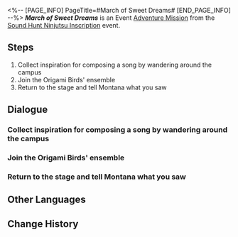 <%-- [PAGE_INFO]
PageTitle=#March of Sweet Dreams#
[END_PAGE_INFO] --%>
{{Stub|Dialogue.}}
{{Mission Infobox
|id            = 8026110
|title         = 
|image         = <!--Mission March of Sweet Dreams.png-->
|type          = Adventure
|event_name    = Sound Hunt Ninjutsu Inscription
|chapter       = Sound Hunt Ninjutsu Inscription
|requirements  = {{subst:void|<!--Unknown: {"Type":"Manual"}-->}}
|summary       = <!--official mission summary from Fate's Atlas-->
|characters    = Lead Bird; Professor Owl; Trailblazer
|startLocation = [[Penacony]] - [[Penacony Paperfold University College]]
|world         = Penacony
|area          = Penacony Paperfold University College
|prev          = 
|next          = 
|rewards       = Credit*5,000
}}
'''''March of Sweet Dreams''''' is an Event [[Adventure Mission]] from the [[Sound Hunt Ninjutsu Inscription]] event.

==Steps==
# Collect inspiration for composing a song by wandering around the campus
# Join the Origami Birds' ensemble
# Return to the stage and tell Montana what you saw

<!--
==Gameplay Notes==

--><!--
==Trial Character==

-->
==Dialogue==
{{Stub Dialogue}}
===Collect inspiration for composing a song by wandering around the campus{{subst:void|<!--802611007-->}}===
{{Mission Description|type=adventure|location=Penacony Paperfold University College|You've become the manager of the music party's performing band, and now your band needs to complete 3 performances on the stage in the middle of the campus.<br />Wander around the campus to help Rappa collect inspiration for composing.}}
{{Dialogue Start}}
:{{tx}}
{{Dialogue End}}

===Join the Origami Birds' ensemble{{subst:void|<!--802611003-->}}===
{{Mission Description|type=adventure|location=Penacony Paperfold University College|update|You've become the manager of the music party's performing band, and now your band needs to complete 3 performances on the stage in the middle of the campus.<br />Obtain a record of the origami birds' beats to help Rappa collect inspiration for composing.}}
{{Dialogue Start}}
:{{tx}}
{{Dialogue End}}

===Return to the stage and tell Montana what you saw{{subst:void|<!--802611006-->}}===
{{Mission Description|type=adventure|location=Penacony Paperfold University College|update|You've become the manager of the music party's performing band, and now your band needs to complete 3 performances on the stage in the middle of the campus.<br />Return to the central stage and tell Montana the wonders you just saw.}}
{{Dialogue Start}}
:{{tx}}
{{Dialogue End}}

==Other Languages==
{{Other Languages
|en   = March of Sweet Dreams
|zhs  = 美梦进行曲
|zht  = 美夢進行曲
|ja   = 美しい夢のマーチ
|ko   = 좋은꿈 행진곡
|es   = Marcha del dulce sueño
|fr   = Marche des doux rêves
|ru   = Марш сладких грёз
|th   = ลำนำสู่ฝันที่สวยงาม
|vi   = Hành Khúc Mộng Đẹp
|de   = Marsch der süßen Träume
|id   = Mars Mimpi Indah
|pt   = Marcha dos Doces Sonhos
}}

==Change History==
{{Change History|2.6}}

